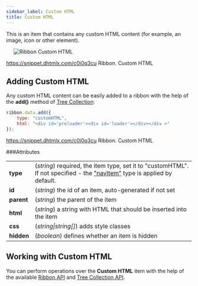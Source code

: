 ```yaml
---
sidebar_label: Custom HTML
title: Custom HTML
---          
```


This is an item that contains any custom HTML content (for example, an image, icon or other element).

<img style="margin: 0px 0px 0px 20px; display: block;" src="ribbon/custom_html.png" alt="Ribbon Custom HTML"/>

https://snippet.dhtmlx.com/c0i0q3cu	Ribbon. Custom HTML

Adding Custom HTML
-----------------

Any custom HTML content can be easily added to a ribbon with the help of the <strong>add()</strong> method of [Tree Collection](/tree_collection/api/refs/treecollection):

~~~js
ribbon.data.add({
	type: "customHTML",
	html: "<div id='preloader'><div id='loader'></div></div >"
});
~~~

https://snippet.dhtmlx.com/c0i0q3cu	Ribbon. Custom HTML

###Attributes

<table class="webixdoc_links">
	<tbody>
        <tr>
			<td class="webixdoc_links0"><b>type</b></td>
			<td>(<i>string</i>) required, the item type, set it to "customHTML". If not specified - the <a href="https://docs.dhtmlx.com/suite/ribbon__navitem.html">"navItem"</a> type is applied by default.</td>
		</tr>
		<tr>
			<td class="webixdoc_links0"><b>id</b></td>
			<td>(<i>string</i>) the id of an item, auto-generated if not set</td>
		</tr>
        <tr>
			<td class="webixdoc_links0"><b>parent</b></td>
			<td>(<i>string</i>) the parent of the item</td>
		</tr>
		<tr>
			<td class="webixdoc_links0"><b>html</b></td>
			<td>(<i>string</i>) a string with HTML that should be inserted into the item</td>
		</tr>
		<tr>
			<td class="webixdoc_links0"><b>css</b></td>
			<td>(<i>string|string[]</i>) adds style classes</td>
		</tr>
			<tr>
			<td class="webixdoc_links0"><b>hidden</b></td>
			<td>(<i>boolean</i>) defines whether an item is hidden</td>
		</tr>
    </tbody>
</table>


Working with Custom HTML
-----------------------

You can perform operations over the <strong>Custom HTML</strong> item with the help of the available [Ribbon API](/ribbon/api/refs/ribbon) and [Tree Collection API](/tree_collection/api/refs/treecollection).




